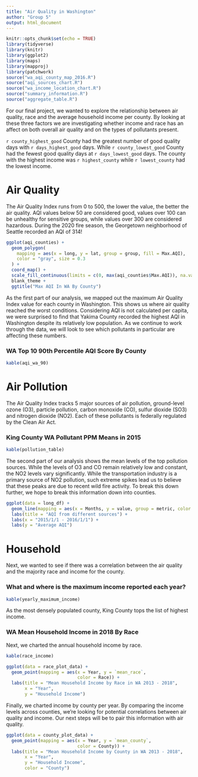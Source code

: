 ```yaml
---
title: "Air Quality in Washington"
author: "Group 5"
output: html_document
---
```

```r
knitr::opts_chunk$set(echo = TRUE)
library(tidyverse)
library(knitr)
library(ggplot2)
library(maps)
library(mapproj)
library(patchwork)
source("wa_aqi_county_map_2016.R")
source("aqi_sources_chart.R")
source("wa_income_location_chart.R")
source("summary_information.R")
source("aggregate_table.R")
```

For our final project, we wanted to explore the relationship between air quality, race and the average household income per county. By looking at these three factors we are investigating whether income and race has an affect on both overall air quality and on the types of pollutants present. 

`r county_highest_good` County had the greatest number of good quality days with `r days_highest_good` days. While `r county_lowest_good` County had the fewest good quality days at `r days_lowest_good` days. The county with the highest income was `r highest_county` while `r lowest_county` had the lowest income. 



# Air Quality
The Air Quality Index runs from 0 to 500, the lower the value, the better the air quality. AQI values below 50 are considered good, values over 100 can be unhealthy for sensitive groups, while values over 300 are considered hazardous. During the 2020 fire season, the Georgetown neighborhood of Seattle recorded an AQI of 314!

```r
ggplot(aqi_counties) +
  geom_polygon(
    mapping = aes(x = long, y = lat, group = group, fill = Max.AQI),
    color = "gray", size = 0.3
  ) +
  coord_map() +
  scale_fill_continuous(limits = c(0, max(aqi_counties$Max.AQI)), na.value = "white", low="green", high="brown") +
  blank_theme +
  ggtitle("Max AQI In WA By County")
```

As the first part of our analysis, we mapped out the maximum Air Quality Index value for each county in Washington. This shows us where air quality reached the worst conditions. Considering AQI is not calculated per capita, we were surprised to find that Yakima County recorded the highest AQI in Washington despite its relatively low population. As we continue to work through the data, we will look to see which pollutants in particular are affecting these numbers.  

### WA Top 10 90th Percentile AQI Score By County
```r
kable(aqi_wa_90)
```


# Air Pollution 
The Air Quality Index tracks 5 major sources of air pollution, ground-level ozone (O3), particle pollution, carbon monoxide (CO), sulfur dioxide (SO3) and nitrogen dioxide (NO2). Each of these pollutants is federally regulated by the Clean Air Act. 

### King County WA Pollutant PPM Means in 2015 
```r
kable(pollution_table)
```

The second part of our analysis shows the mean levels of the top pollution sources. While the levels of O3 and CO remain relatively low and constant, the NO2 levels vary significantly. While the transportation industry is a primary source of NO2 pollution, such extreme spikes lead us to believe that these peaks are due to recent wild fire activity. To break this down  further, we hope to break this information down into counties.

```r
ggplot(data = long_df) +
  geom_line(mapping = aes(x = Months, y = value, group = metric, color = metric)) +
  labs(title = "AQI from different sources") +
  labs(x = "2015/1/1 - 2016/1/1") +
  labs(y = "Average AQI")
```

  

# Household 
Next, we wanted to see if there was a correlation between the air quality and the majority race and income for the county.

### What and where is the maximum income reported each year? 
```r
kable(yearly_maximum_income)
```
As the most densely populated county, King County tops the list of highest income. 


### WA Mean Household Income in 2018 By Race
Next, we charted the annual household income by race.
```r
kable(race_income)
```

```r
ggplot(data = race_plot_data) +
  geom_point(mapping = aes(x = Year, y = `mean_race`,
                           color = Race)) +
  labs(title = "Mean Household Income by Race in WA 2013 - 2018",
       x = "Year",
       y = "Household Income")
``` 
Finally, we charted income by county per year. By comparing the income levels across counties, we're looking for potential correlations between air quality and income. Our next steps will be to pair this information with air quality.

``` r

ggplot(data = county_plot_data) +
  geom_point(mapping = aes(x = Year, y = `mean_county`,
                           color = County)) +
  labs(title = "Mean Household Income by County in WA 2013 - 2018",
       x = "Year",
       y = "Household Income",
       color = "County")
```

 